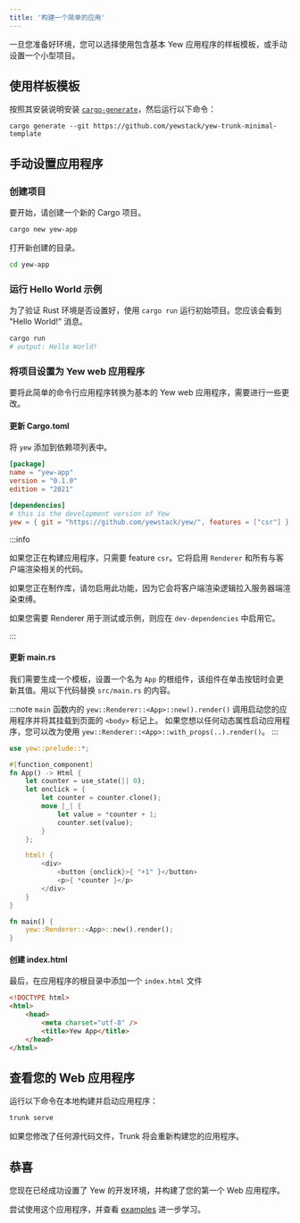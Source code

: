 ```yaml
---
title: '构建一个简单的应用'
---
```


一旦您准备好环境，您可以选择使用包含基本 Yew 应用程序的样板模板，或手动设置一个小型项目。

## 使用样板模板

按照其安装说明安装 [`cargo-generate`](https://github.com/cargo-generate/cargo-generate)，然后运行以下命令：

```shell
cargo generate --git https://github.com/yewstack/yew-trunk-minimal-template
```

## 手动设置应用程序

### 创建项目

要开始，请创建一个新的 Cargo 项目。

```bash
cargo new yew-app
```

打开新创建的目录。

```bash
cd yew-app
```

### 运行 Hello World 示例

为了验证 Rust 环境是否设置好，使用 `cargo run` 运行初始项目。您应该会看到 "Hello World!" 消息。

```bash
cargo run
# output: Hello World!
```

### 将项目设置为 Yew web 应用程序

要将此简单的命令行应用程序转换为基本的 Yew web 应用程序，需要进行一些更改。

#### 更新 Cargo.toml

将 `yew` 添加到依赖项列表中。

```toml title=Cargo.toml
[package]
name = "yew-app"
version = "0.1.0"
edition = "2021"

[dependencies]
# this is the development version of Yew
yew = { git = "https://github.com/yewstack/yew/", features = ["csr"] }
```

:::info

如果您正在构建应用程序，只需要 feature `csr`。它将启用 `Renderer` 和所有与客户端渲染相关的代码。

如果您正在制作库，请勿启用此功能，因为它会将客户端渲染逻辑拉入服务器端渲染束缚。

如果您需要 Renderer 用于测试或示例，则应在 `dev-dependencies` 中启用它。

:::

#### 更新 main.rs

我们需要生成一个模板，设置一个名为 `App` 的根组件，该组件在单击按钮时会更新其值。用以下代码替换 `src/main.rs` 的内容。

:::note
`main` 函数内的 `yew::Renderer::<App>::new().render()` 调用启动您的应用程序并将其挂载到页面的 `<body>` 标记上。
如果您想以任何动态属性启动应用程序，您可以改为使用 `yew::Renderer::<App>::with_props(..).render()`。
:::

```rust ,no_run, title=main.rs
use yew::prelude::*;

#[function_component]
fn App() -> Html {
    let counter = use_state(|| 0);
    let onclick = {
        let counter = counter.clone();
        move |_| {
            let value = *counter + 1;
            counter.set(value);
        }
    };

    html! {
        <div>
            <button {onclick}>{ "+1" }</button>
            <p>{ *counter }</p>
        </div>
    }
}

fn main() {
    yew::Renderer::<App>::new().render();
}
```

#### 创建 index.html

最后，在应用程序的根目录中添加一个 `index.html` 文件

```html , title=index.html
<!DOCTYPE html>
<html>
    <head>
        <meta charset="utf-8" />
        <title>Yew App</title>
    </head>
</html>
```

## 查看您的 Web 应用程序

运行以下命令在本地构建并启动应用程序：

```bash
trunk serve
```

如果您修改了任何源代码文件，Trunk 将会重新构建您的应用程序。

## 恭喜

您现在已经成功设置了 Yew 的开发环境，并构建了您的第一个 Web 应用程序。

尝试使用这个应用程序，并查看 [examples](./examples.mdx) 进一步学习。